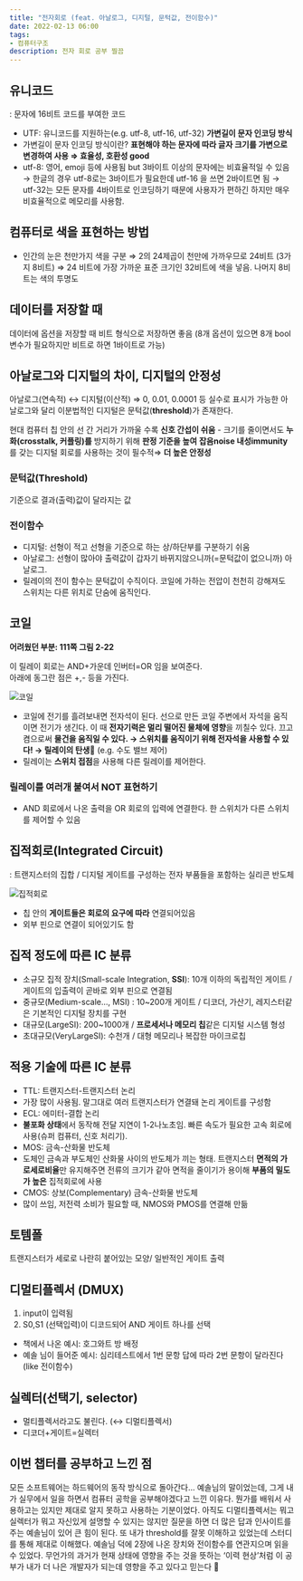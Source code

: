 ```yaml
---
title: "전자회로 (feat. 아날로그, 디지털, 문턱값, 전이함수)"
date: 2022-02-13 06:00
tags:
- 컴퓨터구조
description: 전자 회로 공부 찔끔
---
```


## 유니코드

: 문자에 16비트 코드를 부여한 코드

- UTF: 유니코드를 지원하는(e.g. utf-8, utf-16, utf-32) **가변길이 문자 인코딩 방식**
- 가변길이 문자 인코딩 방식이란? **표현해야 하는 문자에 따라 글자 크기를 가변으로 변경하여 사용 ⇒ 효율성, 호환성 good**
- utf-8: 영어, emoji 등에 사용됨 but 3바이트 이상의 문자에는 비효율적일 수 있음 → 한글의 경우 utf-8로는 3바이트가 필요한데 utf-16 을 쓰면 2바이트면 됨
→ utf-32는 모든 문자를 4바이트로 인코딩하기 때문에 사용자가 편하긴 하지만 매우 비효율적으로 메모리를 사용함.

## 컴퓨터로 색을 표현하는 방법

- 인간의 눈은 천만가지 색을 구분 ⇒ 2의 24제곱이 천만에 가까우므로 24비트 (3가지 8비트) ⇒
24 비트에 가장 가까운 표준 크기인 32비트에 색을 넣음. 나머지 8비트는 색의 투명도

## 데이터를 저장할 때

데이터에 옵션을 저장할 때 비트 형식으로 저장하면 좋음 (8개 옵션이 있으면 8개 bool 변수가 필요하지만 비트로 하면 1바이트로 가능)

## 아날로그와 디지털의 차이, 디지털의 안정성

아날로그(연속적) ↔ 디지털(이산적)
⇒ 0, 0.01, 0.0001 등 실수로 표시가 가능한 아날로그와 달리 이분법적인 디지털은 문턱값(**threshold**)가 존재한다.

현대 컴퓨터 칩 안의 선 간 거리가 가까울 수록 **신호 간섭이 쉬움** - 크기를 줄이면서도 **누화(crosstalk, 커플링)를** 방지하기 위해
**판정 기준을 높여** **잡음noise 내성immunity**를 갖는 디지털 회로를 사용하는 것이 필수적⇒ **더 높은 안정성**

### 문턱값(Threshold)

기준으로 결과(출력)값이 달라지는 값

### 전이함수

- 디지털: 선형이 적고 선형을 기준으로 하는 상/하단부를 구분하기 쉬움
- 아날로그: 선형이 많아야 출력값이 갑자기 바뀌지않으니까(=문턱값이 없으니까) 아날로그.
- 릴레이의 전이 함수는 문턱값이 수직이다. 코일에 가하는 전압이 천천히 강해져도 스위치는 다른 위치로 단숨에 움직인다.

## 코일

**어려웠던 부분: 111쪽 그림 2-22**

이 릴레이 회로는 AND+가운데 인버터=OR 임을 보여준다.  
아래에 동그란 점은 +,- 등을 가진다.

![코일](https://blog.kakaocdn.net/dn/PYh15/btqAHI4jJKn/MO5GZTqxxQIYCP3oQVkgRk/img.png)

- 코일에 전기를 흘려보내면 전자석이 된다. 선으로 만든 코일 주변에서 자석을 움직이면 전기가 생긴다.
이 때 **전자기력은 멀리 떨어진 물체에 영향**을 끼칠수 있다. 끄고 켬으로써 **물건을 움직일 수 있다. → 스위치를 움직이기 위해 전자석을 사용할 수 있다! → 릴레이의 탄생🔌**
(e.g. 수도 밸브 제어)
- 릴레이는 **스위치 접점**을 사용해 다른 릴레이를 제어한다.

### 릴레이를 여러개 붙여서 NOT 표현하기

- AND 회로에서 나온 출력을 OR 회로의 입력에 연결한다. 한 스위치가 다른 스위치를 제어할 수 있음

## 집적회로(Integrated Circuit)

: 트랜지스터의 집합 / 디지털 게이트를 구성하는 전자 부품들을 포함하는 실리콘 반도체

![집적회로](https://docceptor.net/wp-content/uploads/2020/12/digitalintegratedcover_bw.jpg)

- 칩 안의 **게이트들은 회로의 요구에 따라** 연결되어있음
- 외부 핀으로 연결이 되어있기도 함

## 집적 정도에 따른 IC 분류

- 소규모 집적 장치(Small-scale Integration, **SSI**): 10개 이하의 독립적인 게이트 / 게이트의 입출력이 곧바로 외부 핀으로 연결됨
- 중규모(Medium-scale..., MSI) : 10~200개 게이트 / 디코더, 가산기, 레지스터같은 기본적인 디지털 장치를 구현
- 대규모(LargeSI): 200~1000개 / **프로세서나 메모리 칩**같은 디지털 시스템 형성
- 초대규모(VeryLargeSI): 수천개 / 대형 메모리나 복잡한 마이크로칩

## 적용 기술에 따른 IC 분류

- TTL: 트랜지스터-트랜지스터 논리
- 가장 많이 사용됨. 말그대로 여러 트랜지스터가 연결돼 논리 게이트를 구성함
- ECL: 에미터-결합 논리
- **불포화 상태**에서 동작해 전달 지연이 1-2나노초임. 빠른 속도가 필요한 고속 회로에 사용(슈퍼 컴퓨터, 신호 처리기).
- MOS: 금속-산화물 반도체
- 도체인 금속과 부도체인 산화물 사이의 반도체가 끼는 형태.
트랜지스터 **면적의 가로세로비율**만 유지해주면 전류의 크기가 같아 면적을 줄이기가 용이해 **부품의 밀도가 높은** 집적회로에 사용
- CMOS: 상보(Complementary) 금속-산화물 반도체
- 많이 쓰임, 저전력 소비가 필요할 때, NMOS와 PMOS를 연결해 만듦

## 토템폴

트랜지스터가 세로로 나란히 붙어있는 모양/ 일반적인 게이트 출력

## 디멀티플렉서 (DMUX)

1. input이 입력됨
2. S0,S1 (선택입력)이 디코드되어 AND 게이트 하나를 선택

- 책에서 나온 예시: 호그와트 방 배정
- 예솔 님이 들어준 예시: 심리테스트에서 1번 문항 답에 따라 2번 문항이 달라진다 (like 전이함수)

## 실렉터(선택기, selector)

- 멀티플렉서라고도 불린다. (↔ 디멀티플렉서)
- 디코더+게이트=실렉터


## 이번 챕터를 공부하고 느낀 점

모든 소프트웨어는 하드웨어의 동작 방식으로 돌아간다... 예솔님의 말이었는데, 그게 내가 실무에서 일을 하면서 컴퓨터 공학을 공부해야겠다고 느낀 이유다.
뭔가를 배워서 사용하고는 있지만 제대로 알지 못하고 사용하는 기분이었다. 아직도 디멀티플렉서는 뭐고 실렉터가 뭐고 자신있게 설명할 수 있지는 않지만
질문을 하면 더 많은 답과 인사이트를 주는 예솔님이 있어 큰 힘이 된다.
또 내가 threshold를 잘못 이해하고 있었는데 스터디를 통해 제대로 이해했다. 예솔님 덕에 2장에 나온 장치와 전이함수를 연관지으며 읽을 수 있었다.
무언가의 과거가 현재 상태에 영향을 주는 것을 뜻하는 ‘이력 현상’처럼 이 공부가 내가 더 나은 개발자가 되는데 영향을 주고 있다고 믿는다 🥰
